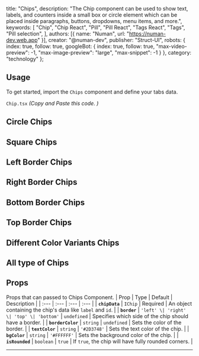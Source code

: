   title: "Chips",
  description: "The Chip component can be used to show text, labels, and counters inside a small box or circle element which can be placed inside paragraphs, buttons, dropdowns, menu items, and more.",
  keywords: [
    "Chip",
    "Chip React",
    "Pill",
    "Pill React",
    "Tags React",
    "Tags",
    "Pill selection",
  ],
  authors: [{ name: "Numan", url: "https://numan-dev.web.app" }],
  creator: "@numan-dev",
  publisher: "Struct-UI",
  robots: {
    index: true,
    follow: true,
    googleBot: {
      index: true,
      follow: true,
      "max-video-preview": -1,
      "max-image-preview": "large",
      "max-snippet": -1
    }
  },
  category: "technology"
};

## Usage

To get started, import the `Chips` component and define your tabs data.


```Chip.tsx``` *(Copy and Paste this code. )*
<ComponentCodePreview name='chip' hasReTrigger isFitheight isDefaultCodeTab={true} />


## Circle Chips
<ComponentCodePreview name='chips-circle' hasReTrigger isFitheight />

## Square Chips
<ComponentCodePreview name='chips-square' hasReTrigger isFitheight />

## Left Border Chips
<ComponentCodePreview name='chips-left-border' hasReTrigger isFitheight />

## Right Border Chips
<ComponentCodePreview name='chips-right-border' hasReTrigger isFitheight />

## Bottom Border Chips
<ComponentCodePreview name='chips-bottom-border' hasReTrigger isFitheight />

## Top Border Chips
<ComponentCodePreview name='chips-top-border' hasReTrigger isFitheight />

## Different Color Variants Chips
<ComponentCodePreview name='chips-color-border' hasReTrigger isFitheight />

## All type of Chips
<ComponentCodePreview name='chips-all' hasReTrigger isFitheight />



## **Props**
Props that can passed to Chips Component.
| Prop | Type | Default | Description |
| :--- | :--- | :--- | :--- |
| **`chipData`** | `IChip` | Required | An object containing the chip's data like `label` and `id`. |
| **`border`** | `'left' \| 'right' \| 'top' \| 'bottom'` | `undefined` | Specifies which side of the chip should have a border. |
| **`borderColor`** | `string` | `undefined` | Sets the color of the border. |
| **`textColor`** | `string` | `'#2D3748'` | Sets the text color of the chip. |
| **`bgColor`** | `string` | `'#FFFFFF'` | Sets the background color of the chip. |
| **`isRounded`** | `boolean` | `true` | If `true`, the chip will have fully rounded corners. |

---
